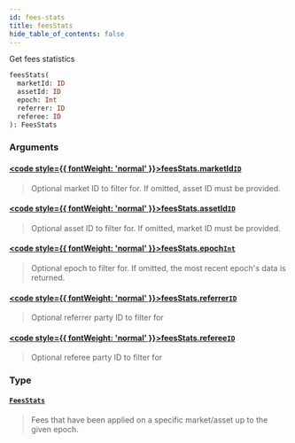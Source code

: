 ```yaml
---
id: fees-stats
title: feesStats
hide_table_of_contents: false
---
```








Get fees statistics

```graphql
feesStats(
  marketId: ID
  assetId: ID
  epoch: Int
  referrer: ID
  referee: ID
): FeesStats
```


### Arguments

#### [<code style={{ fontWeight: 'normal' }}>feesStats.<b>marketId</b></code>](#)<Bullet />[`ID`](/testnet/api/graphql/scalars/id) <Badge class="secondary" text="scalar"/>
> Optional market ID to filter for. If omitted, asset ID must be provided.
> 

#### [<code style={{ fontWeight: 'normal' }}>feesStats.<b>assetId</b></code>](#)<Bullet />[`ID`](/testnet/api/graphql/scalars/id) <Badge class="secondary" text="scalar"/>
> Optional asset ID to filter for. If omitted, market ID must be provided.
> 

#### [<code style={{ fontWeight: 'normal' }}>feesStats.<b>epoch</b></code>](#)<Bullet />[`Int`](/testnet/api/graphql/scalars/int) <Badge class="secondary" text="scalar"/>
> Optional epoch to filter for. If omitted, the most recent epoch's data is returned.
> 

#### [<code style={{ fontWeight: 'normal' }}>feesStats.<b>referrer</b></code>](#)<Bullet />[`ID`](/testnet/api/graphql/scalars/id) <Badge class="secondary" text="scalar"/>
> Optional referrer party ID to filter for
> 

#### [<code style={{ fontWeight: 'normal' }}>feesStats.<b>referee</b></code>](#)<Bullet />[`ID`](/testnet/api/graphql/scalars/id) <Badge class="secondary" text="scalar"/>
> Optional referee party ID to filter for
> 

### Type

#### [`FeesStats`](/testnet/api/graphql/objects/fees-stats) <Badge class="secondary" text="object"/>
> Fees that have been applied on a specific market/asset up to the given epoch.
> 





